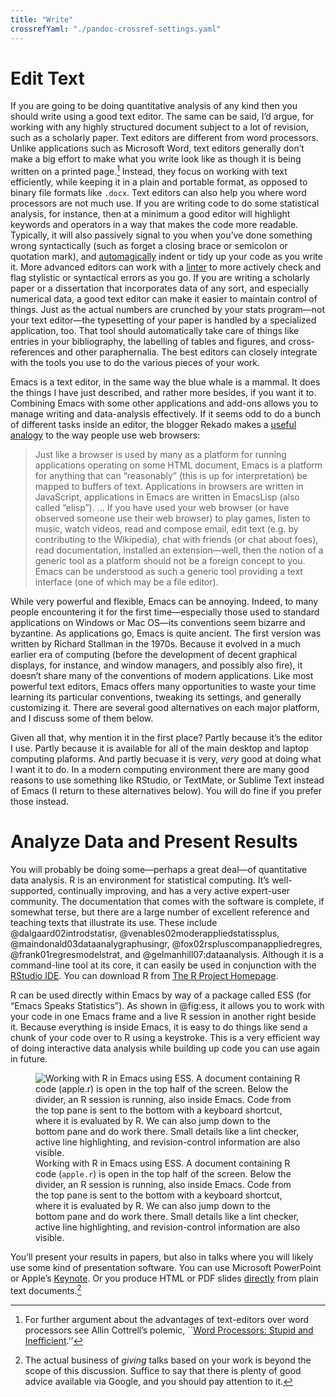 ```yaml
---
title: "Write"
crossrefYaml: "./pandoc-crossref-settings.yaml"
---
```


# Edit Text 

If you are going to be doing quantitative analysis of any kind then you should write using a good text editor. The same can be said, I'd argue, for working with any highly structured document subject to a lot of revision, such as a scholarly paper. Text editors are different from word processors. Unlike applications such as Microsoft Word, text editors generally don't make a big effort to make what you write look like as though it is being written on a printed page.[^3] Instead, they focus on working with text efficiently, while keeping it in a plain and portable format, as opposed to binary file formats like `.docx`. Text editors can also help you where word processors are not much use. If you are writing code to do some statistical analysis, for instance, then at a minimum a good editor will highlight keywords and operators in a way that makes the code more readable. Typically, it will also passively signal to you when you've done something wrong syntactically (such as forget a closing brace or semicolon or quotation mark), and [automagically](http://en.wiktionary.org/wiki/automagical) indent or tidy up your code as you write it. More advanced editors can work with a [linter](http://en.wikipedial.org/wiki/Lint_(software)) to more actively check and flag stylistic or syntactical errors as you go. If you are writing a scholarly paper or a dissertation that incorporates data of any sort, and especially numerical data, a good text editor can make it easier to maintain control of things. Just as the actual numbers are crunched by your stats program---not your text editor---the typesetting of your paper is handled by a specialized application, too. That tool should automatically take care of things like entries in your bibliography, the labelling of tables and figures, and cross-references and other paraphernalia. The best editors can closely integrate with the tools you use to do the various pieces of your work.

Emacs is a text editor, in the same way the blue whale is a mammal. It does the things I have just described, and rather more besides, if you want it to. Combining Emacs with some other applications and add-ons allows you to manage writing and data-analysis effectively. If it seems odd to do a bunch of different tasks inside an editor, the blogger Rekado makes a [useful analogy](http://elephly.net/posts/2016-02-14-ilovefs-emacs.html) to the way people use web browsers:

> Just like a browser is used by many as a platform for running applications operating on some HTML document, Emacs is a platform for anything that can “reasonably” (this is up for interpretation) be mapped to buffers of text. Applications in browsers are written in JavaScript, applications in Emacs are written in EmacsLisp (also called “elisp”). ... If you have used your web browser (or have observed someone use their web browser) to play games, listen to music, watch videos, read and compose email, edit text (e.g. by contributing to the Wikipedia), chat with friends (or chat about foes), read documentation, installed an extension—well, then the notion of a generic tool as a platform should not be a foreign concept to you. Emacs can be understood as such a generic tool providing a text interface (one of which may be a file editor).


While very powerful and flexible, Emacs can be annoying. Indeed, to many people encountering it for the first time---especially those used to standard applications on Windows or Mac OS---its conventions seem bizarre and byzantine. As applications go, Emacs is quite ancient. The first version was written by Richard Stallman in the 1970s. Because it evolved in a much earlier era of computing (before the development of decent graphical displays, for instance, and window managers, and possibly also fire), it doesn't share many of the conventions of modern applications. Like most powerful text editors, Emacs offers many opportunities to waste your time learning its particular conventions, tweaking its settings, and generally customizing it. There are several good alternatives on each major platform, and I discuss some of them below.

Given all that, why mention it in the first place? Partly because it's the editor I use. Partly because it is available for all of the main desktop and laptop computing plaforms. And partly becuase it is very, *very* good at doing what I want it to do. In a modern computing environment there are many good reasons to use something like RStudio, or TextMate, or Sublime Text instead of Emacs (I return to these alternatives below). You will do fine if you prefer those instead.

# Analyze Data and Present Results

You will probably be doing some---perhaps a great deal---of quantitative data analysis. R is an environment for statistical computing. It's well-supported, continually improving, and has a very active expert-user community. The documentation that comes with the software is complete, if somewhat terse, but there are a large number of excellent reference and teaching texts that illustrate its use. These include @dalgaard02introdstatisr, @venables02moderappliedstatissplus, @maindonald03dataanalygraphusingr, @fox02rspluscompanappliedregres, @frank01regresmodelstrat, and @gelmanhill07:dataanalysis. Although it is a command-line tool at its core, it can easily be used in conjunction with the [RStudio IDE](http://rstudio.com). You can download R from [The R Project Homepage](http://www.r-project.org/).

R can be used directly within Emacs by way of a package called ESS (for "Emacs Speaks Statistics"). As shown in @fig:ess, it allows you to work with your code in one Emacs frame and a live R session in another right beside it. Because everything is inside Emacs, it is easy to do things like send a chunk of your code over to R using a keystroke. This is a very efficient way of doing interactive data analysis while building up code you can use again in future.

![Working with R in Emacs using ESS. A document containing R code (`apple.r`) is open in the top half of the screen. Below the divider, an R session is running, also inside Emacs. Code from the top pane is sent to the bottom with a keyboard shortcut, where it is evaluated by R. We can also jump down to the bottom pane and do work there. Small details like a lint checker, active line highlighting, and revision-control information are also visible.](figures/emacs-ess-2016.png){#fig:ess}

You'll present your results in papers, but also in talks where you will likely use some kind of presentation software. You can use Microsoft PowerPoint or Apple's [Keynote](http://www.apple.com/iwork/keynote/). Or you produce HTML or PDF slides [directly](http://rmarkdown.rstudio.com/ioslides_presentation_format.html) from plain text documents.[^4]

[^3]: For further argument about the advantages of text-editors over
    word processors see Allin Cottrell's polemic, \`\`[Word Processors:
    Stupid and Inefficient](http://www.ecn.wfu.edu/~cottrell/wp.html).''


[^4]: The actual business of *giving* talks based on your work is beyond
    the scope of this discussion. Suffice to say that there is plenty of
    good advice available via Google, and you should pay attention to
    it.
